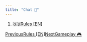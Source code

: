 ```yaml
---
title: "Chat 💬"
---
```


1. [🇬🇧Rules \[EN\]](/rules-en)

[PreviousRules \[EN\]](/rules-en)[NextGameplay 🎮](/rules-en/gameplay)

